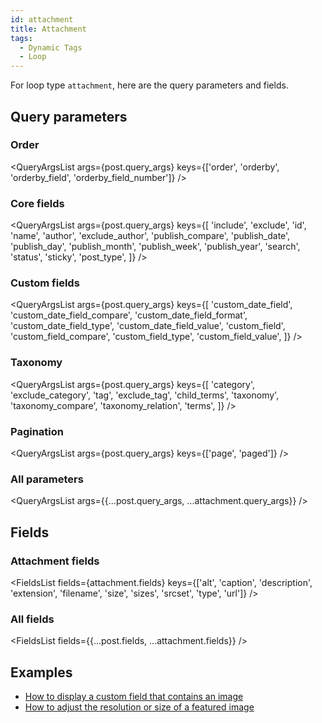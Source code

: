 ```yaml
---
id: attachment
title: Attachment
tags:
  - Dynamic Tags
  - Loop
---
```



For loop type `attachment`, here are the query parameters and fields.

## Query parameters

### Order

<QueryArgsList
  args={post.query_args}
  keys={['order', 'orderby', 'orderby_field', 'orderby_field_number']}
/>

### Core fields

<QueryArgsList
  args={post.query_args}
  keys={[
    'include',
    'exclude',
    'id',
    'name',
    'author',
    'exclude_author',
    'publish_compare',
    'publish_date',
    'publish_day',
    'publish_month',
    'publish_week',
    'publish_year',
    'search',
    'status',
    'sticky',
    'post_type',
  ]}
/>

### Custom fields

<QueryArgsList
  args={post.query_args}
  keys={[
    'custom_date_field',
    'custom_date_field_compare',
    'custom_date_field_format',
    'custom_date_field_type',
    'custom_date_field_value',
    'custom_field',
    'custom_field_compare',
    'custom_field_type',
    'custom_field_value',
  ]}
/>

### Taxonomy

<QueryArgsList
  args={post.query_args}
  keys={[
    'category',
    'exclude_category',
    'tag',
    'exclude_tag',
    'child_terms',
    'taxonomy',
    'taxonomy_compare',
    'taxonomy_relation',
    'terms',
  ]}
/>

### Pagination

<QueryArgsList args={post.query_args} keys={['page', 'paged']} />

### All parameters

<QueryArgsList args={{...post.query_args, ...attachment.query_args}} />


## Fields

### Attachment fields

<FieldsList fields={attachment.fields} keys={['alt', 'caption', 'description', 'extension', 'filename', 'size', 'sizes', 'srcset', 'type', 'url']} />


### All fields

<FieldsList fields={{...post.fields, ...attachment.fields}} />

## Examples

- [How to display a custom field that contains an image](/how-to/custom-image-fields)  
- [How to adjust the resolution or size of a featured image](/how-to/resolution-size-featured-image)